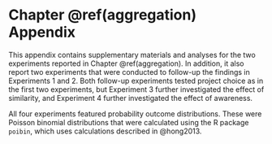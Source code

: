 # Chapter \@ref(aggregation) Appendix {#aggregation-appendix}

\minitoc

This appendix contains supplementary materials and analyses for the two
experiments reported in Chapter \@ref(aggregation). In addition, it also report
two experiments that were conducted to follow-up the findings in Experiments 1
and 2. Both follow-up experiments tested project choice as in the first two
experiments, but Experiment 3 further investigated the effect of similarity, and
Experiment 4 further investigated the effect of awareness.

All four experiments featured probability outcome distributions. These were
Poisson binomial distributions that were calculated using the R package
`poibin`, which uses calculations described in @hong2013.

